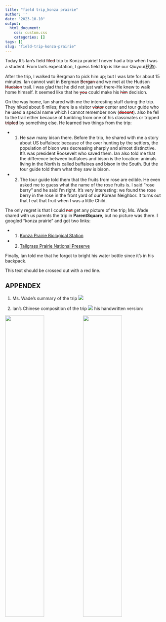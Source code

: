 ```yaml
---
title: "field trip_konza prairie"
author: ''
date: "2023-10-10"
output:
  html_document:
    css: custom.css
    categories: []
tags: []
slug: "field-trip-konza-prairie"
---
```


Today It's Ian's field <span style="text-decoration: line-through; text-decoration-color: red; color: black;">filed</span> trip to Konza prairie! I never had a trip when I was a student. From Ian's expectation, I guess field trip is like our Qiuyou(秋游).

After the trip, I walked to Bergman to pick him up; but I was late for about 15 minutes. Ian cannot wait in Bergman <span style="text-decoration: line-through; text-decoration-color: red; color: black;">Bergan </span>and we met at the Hudson <span style="text-decoration: line-through; text-decoration-color: red; color: black;">Hudsion</span> trail. I was glad that he did not just wait there-He knew to walk home himself. It seemed like that he <span style="text-decoration: line-through; text-decoration-color: red; color: black;">you</span> could make his <span style="text-decoration: line-through; text-decoration-color: red; color: black;">him</span> decision.

On the way home, Ian shared with me the interesting stuff during the trip. They hiked about 6 miles; there is a visitor <span style="text-decoration: line-through; text-decoration-color: red; color: black;">vistor</span> center and tour guide who he used a special name which I cannot remember now (<span style="text-decoration: line-through; text-decoration-color: red; color: black;">docent</span>). also he fell to the trail either because of tumbling from one of his classmates or tripped <span style="text-decoration: line-through; text-decoration-color: red; color: black;">tripled</span> by something else. He learned two things from the trip:

- 1. He saw many bison there. Before the trip, he shared with me a story about US buffaloes: because of the over hunting by the settlers, the population of bison was decreasing sharply and almost distinctive. It's was president Roosevelt who saved them. Ian also told me that the difference between buffaloes and bison is the location: animals living in the North is called buffaloes and bison in the South. But the tour guide told them what they saw is bison.

- 2. The tour guide told them that the fruits from rose are edible. He even asked me to guess what the name of the rose fruits is. I said "rose berry" and he said I'm right. It's very interesting: we found the rose berry in the rose in the front yard of our Korean Neighbor. It turns out that I eat that fruit when I was a little Child.

The only regret is that I could <span style="text-decoration: line-through; text-decoration-color: red; color: black;">not</span> get any picture of the trip; Ms. Wade shared with us parents the trip in **ParentSquare**, but no picture was there. I googled "konza prairie" and got two links:

- 1. [Konza Prairie Biological Station](https://kpbs.konza.k-state.edu/)

- 2. [Tallgrass Prairie National Preserve](https://www.nature.org/en-us/get-involved/how-to-help/places-we-protect/tallgrass-prairie-national-preserve/)

Finally, Ian told me that he forgot to bright his water bottle since it's in his backpack.

<span class="del">This text should be crossed out with a red line.</span>

## APPENDEX

1. Ms. Wade's summary of the trip
![](/image/fieldtrip_mswade.png)

2. Ian's Chinese composition of the trip
![](/image/fieldtrip_Ian.jpg)
 his handwritten version: 
 
 ![](/image/fieldtrip_Ian_hw_1.jpg){width=50%}![](/image/fieldtrip_Ian_hw_2.jpg){width=50%}
